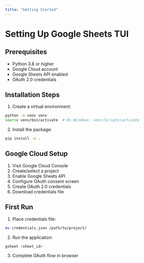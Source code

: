```yaml
---
title: "Getting Started"
---
```


# Setting Up Google Sheets TUI

## Prerequisites

- Python 3.8 or higher
- Google Cloud account
- Google Sheets API enabled
- OAuth 2.0 credentials

## Installation Steps

1. Create a virtual environment:
```bash
python -m venv venv
source venv/bin/activate  # On Windows: venv\Scripts\activate
```

2. Install the package:
```bash
pip install -e .
```

## Google Cloud Setup

1. Visit Google Cloud Console
2. Create/select a project
3. Enable Google Sheets API
4. Configure OAuth consent screen
5. Create OAuth 2.0 credentials
6. Download credentials file

## First Run

1. Place credentials file:
```bash
mv credentials.json /path/to/project/
```

2. Run the application:
```bash
gsheet <sheet_id>
```

3. Complete OAuth flow in browser 